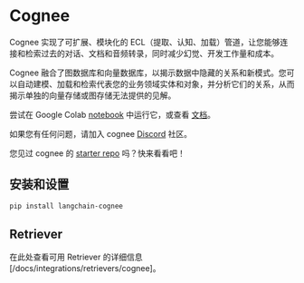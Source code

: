 # Cognee

Cognee 实现了可扩展、模块化的 ECL（提取、认知、加载）管道，让您能够连接和检索过去的对话、文档和音频转录，同时减少幻觉、开发工作量和成本。

Cognee 融合了图数据库和向量数据库，以揭示数据中隐藏的关系和新模式。您可以自动建模、加载和检索代表您的业务领域实体和对象，并分析它们的关系，从而揭示单独的向量存储或图存储无法提供的见解。

尝试在 Google Colab  <a href="https://colab.research.google.com/drive/1g-Qnx6l_ecHZi0IOw23rg0qC4TYvEvWZ?usp=sharing">notebook</a>  中运行它，或查看 <a href="https://docs.cognee.ai">文档</a>。

如果您有任何问题，请加入 cognee  <a href="https://discord.gg/NQPKmU5CCg">Discord</a>  社区。

您见过 cognee 的  <a href="https://github.com/topoteretes/cognee-starter">starter repo</a>  吗？快来看看吧！

## 安装和设置

```bash
pip install langchain-cognee
```

## Retriever

在此处查看可用 Retriever 的详细信息 [/docs/integrations/retrievers/cognee]。